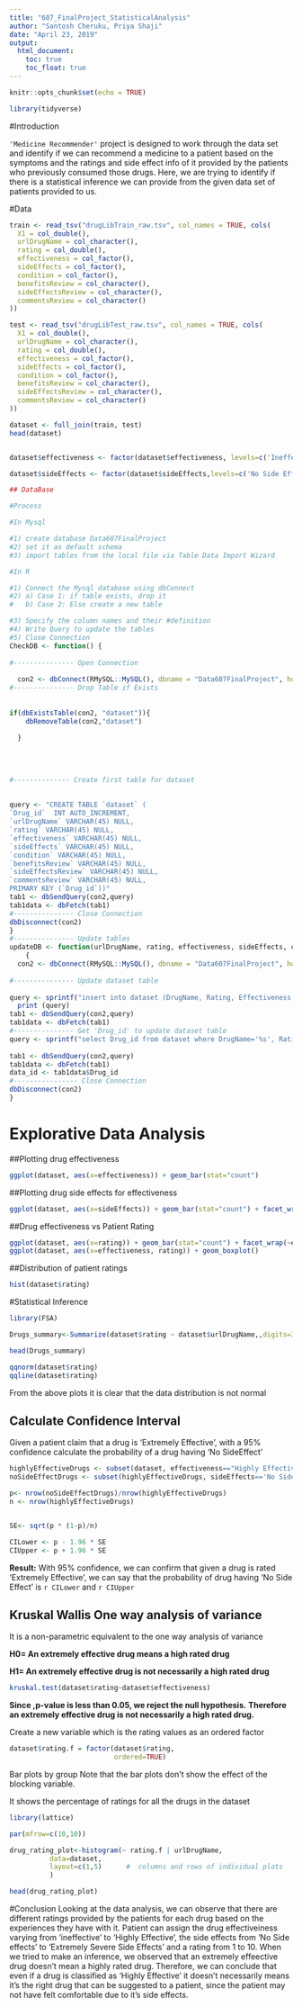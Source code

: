 ```yaml
---
title: "607_FinalProject_StatisticalAnalysis"
author: "Santosh Cheruku, Priya Shaji"
date: "April 23, 2019"
output:
  html_document:
    toc: true
    toc_float: true
---
```


```r
knitr::opts_chunk$set(echo = TRUE)

library(tidyverse)
```

#Introduction

`'Medicine Recommender'` project is designed to work through the data set and identify if we can recommend a medicine to a patient based on the symptoms and the ratings and side effect info of it provided by the patients who previously consumed those drugs. Here, we are trying to identify if there is  a statistical inference we can provide from the given data set of patients provided to us. 


#Data
```r
train <- read_tsv("drugLibTrain_raw.tsv", col_names = TRUE, cols(
  X1 = col_double(),
  urlDrugName = col_character(),
  rating = col_double(),
  effectiveness = col_factor(),
  sideEffects = col_factor(),
  condition = col_factor(),
  benefitsReview = col_character(),
  sideEffectsReview = col_character(),
  commentsReview = col_character()
))

test <- read_tsv("drugLibTest_raw.tsv", col_names = TRUE, cols(
  X1 = col_double(),
  urlDrugName = col_character(),
  rating = col_double(),
  effectiveness = col_factor(),
  sideEffects = col_factor(),
  condition = col_factor(),
  benefitsReview = col_character(),
  sideEffectsReview = col_character(),
  commentsReview = col_character()
))

dataset <- full_join(train, test)
head(dataset)


dataset$effectiveness <- factor(dataset$effectiveness, levels=c('Ineffective','Marginally Effective','Moderately Effective','Considerably Effective','Highly Effective'))

dataset$sideEffects <- factor(dataset$sideEffects,levels=c('No Side Effects','Mild Side Effects','Moderate Side Effects','Severe Side Effects','Extremely Severe Side Effects'))

```







```r

## DataBase

#Process

#In Mysql

#1) create database Data607FinalProject
#2) set it as default schema
#3) import tables from the local file via Table Data Import Wizard

#In R

#1) Connect the Mysql database using dbConnect
#2) a) Case 1: if table exists, drop it
#   b) Case 2: Else create a new table

#3) Specify the column names and their #definition
#4) Write Query to update the tables
#5) Close Connection
CheckDB <- function() {
  
#--------------- Open Connection 
  
  con2 <- dbConnect(RMySQL::MySQL(), dbname = "Data607FinalProject", host="localhost", user="root",password= "Sparc@DATA_607")
#--------------- Drop Table if Exists 
  
  
if(dbExistsTable(con2, "dataset")){
    dbRemoveTable(con2,"dataset")
  
  }
 
  
  
  
#-------------- Create first table for dataset
  
  
query <- "CREATE TABLE `dataset` (  
`Drug_id`  INT AUTO_INCREMENT,
`urlDrugName` VARCHAR(45) NULL,
`rating` VARCHAR(45) NULL,
`effectiveness` VARCHAR(45) NULL, 
`sideEffects` VARCHAR(45) NULL, 
`condition` VARCHAR(45) NULL,
`benefitsReview` VARCHAR(45) NULL,
`sideEffectsReview` VARCHAR(45) NULL,
`commentsReview` VARCHAR(45) NULL,
PRIMARY KEY (`Drug_id`))"
tab1 <- dbSendQuery(con2,query)
tab1data <- dbFetch(tab1)
#--------------- Close Connection
dbDisconnect(con2)
}
#--------------- Update tables
updateDB <- function(urlDrugName, rating, effectiveness, sideEffects, condition, benefitsReview, sideEffectsReview, commentsReview)
    {
  con2 <- dbConnect(RMySQL::MySQL(), dbname = "Data607FinalProject", host="localhost", user="root",password= "root")
  
#--------------- Update dataset table 
  
query <- sprintf("insert into dataset (DrugName, Rating, Effectiveness, SideEffects, Condition, BenefitsReview, SideEffectsReview, CommentsReview) values('%s','%s','%s','%s','%s','%s','%s','%s')",urlDrugName, rating, effectiveness, sideEffects, condition, benefitsReview, sideEffectsReview, commentsReview)
  print (query)
tab1 <- dbSendQuery(con2,query)
tab1data <- dbFetch(tab1)
#--------------- Get 'Drug_id' to update dataset table
query <- sprintf("select Drug_id from dataset where DrugName='%s', Rating='%s', Effectiveness='%s', SideEffects='%s', Condition='%s', BenefitsReview='%s', SideEffectsReview='%s', CommentsReview='%s' limit 1",urlDrugName, rating, effectiveness, sideEffects, condition, benefitsReview, sideEffectsReview, commentsReview)
  
tab1 <- dbSendQuery(con2,query)
tab1data <- dbFetch(tab1)
data_id <- tab1data$Drug_id
#---------------- Close Connection
dbDisconnect(con2)
}


```
# Explorative Data Analysis

##Plotting drug effectiveness
```r
ggplot(dataset, aes(x=effectiveness)) + geom_bar(stat="count")
```

##Plotting drug side effects for effectiveness
```r
ggplot(dataset, aes(x=sideEffects)) + geom_bar(stat="count") + facet_wrap(~effectiveness) + theme(axis.text.x=element_text(angle=90,hjust=1,vjust=0.5))
```

##Drug effectiveness vs Patient Rating
```r
ggplot(dataset, aes(x=rating)) + geom_bar(stat="count") + facet_wrap(~effectiveness) + theme(axis.text.x=element_text(angle=90,hjust=1,vjust=0.5))
ggplot(dataset, aes(x=effectiveness, rating)) + geom_boxplot()
```

##Distribution of patient ratings
```r
hist(dataset$rating)

```

#Statistical Inference


```r
library(FSA)

Drugs_summary<-Summarize(dataset$rating ~ dataset$urlDrugName,,digits=3)

head(Drugs_summary)
```



```r
qqnorm(dataset$rating)
qqline(dataset$rating)
```


From the above plots it is clear that the data distribution is not normal

## Calculate Confidence Interval 

Given a patient claim that a drug is 'Extremely Effective', with a 95% confidence calculate the probability of a drug having 'No SideEffect'

```r
highlyEffectiveDrugs <- subset(dataset, effectiveness=="Highly Effective")
noSideEffectDrugs <- subset(highlyEffectiveDrugs, sideEffects=='No Side Effects')

p<- nrow(noSideEffectDrugs)/nrow(highlyEffectiveDrugs)
n <- nrow(highlyEffectiveDrugs)


SE<- sqrt(p * (1-p)/n)

CILower <- p - 1.96 * SE
CIUpper <- p + 1.96 * SE

```

<b>Result:</b> With 95% confidence, we can confirm that given a drug is rated 'Extremely Effective', we can say that the probability of drug having 'No Side Effect' is `r CILower` and `r CIUpper`


## Kruskal Wallis One way analysis of variance

It is a non-parametric equivalent to the one way analysis of variance

<b>H0= An extremely effective drug means a high rated drug</b>

<b>H1= An extremely effective drug is not necessarily a high rated drug</b>

```r
kruskal.test(dataset$rating~dataset$effectiveness)
```


**Since ,p-value is less than 0.05, we reject the null hypothesis.**
**Therefore an extremely effective drug is not necessarily a high rated drug.**


Create a new variable which is the rating values as an ordered factor

```r
 

dataset$rating.f = factor(dataset$rating,
                          ordered=TRUE)

```


Bar plots by group
Note that the bar plots don't show the effect of the blocking variable.

It shows the percentage of ratings for all the drugs in the dataset

```r
library(lattice)

par(mfrow=c(10,10))

drug_rating_plot<-histogram(~ rating.f | urlDrugName,
          data=dataset,
          layout=c(1,5)      #  columns and rows of individual plots
          )

head(drug_rating_plot)
```




#Conclusion
Looking at the data analysis, we can observe that there are different ratings provided by the patients for each drug based on the experiences they have with it. Patient can assign the drug effectiveiness varying from 'ineffective' to 'Highly Effective', the side effects from 'No Side effects' to 'Extremely Severe Side Effects' and a rating from 1 to 10. When we tried to make an inference, we observed that an extremely effeective drug doesn't mean a highly rated drug. Therefore, we can conclude that even if a drug is classified as 'Highly Effective' it doesn't necessarily means it's the right drug that can be suggested to a patient, since the patient may not have felt comfortable due to it's side effects.